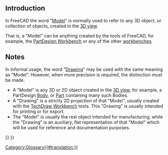 <languages/>

== Introduction ==

In FreeCAD the word "[[Model|Model]]" is normally used to refer to any 3D object, or collection of objects, created in the [[3D_view|3D view]].

That is, a "Model" can be anything created by the tools of FreeCAD, for example, the [[PartDesign_Workbench|PartDesign Workbench]] or any of the other [[Workbenches|workbenches]].

== Notes ==

In informal usage, the word "[[Drawing|Drawing]]" may be used with the same meaning as "Model". However, when more precision is required, the distinction must be made.
* A "Model" is any 3D or 2D object created in the [[3D_view|3D view]], for example, a PartDesign [[Body|Body]], or [[Part|Part]] containing many such Bodies.
* A "Drawing" is a strictly 2D projection of that "Model", usually created with the [[TechDraw_Workbench|TechDraw Workbench]] tools. This "Drawing" is usually intended for printing or for export.
* The "Model" is usually the real object intended for manufacturing, while the "Drawing" is an auxiliary, flat representation of that "Model" which will be used for reference and documentation purposes.


{{Document objects navi{{#translation:}}}}
{{Userdocnavi{{#translation:}}}}
[[Category:Glossary{{#translation:}}]]